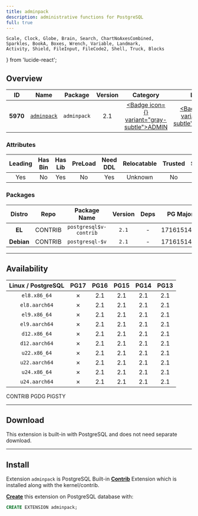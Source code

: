 ```yaml
---
title: adminpack
description: administrative functions for PostgreSQL
full: true
---
```


    Scale, Clock, Globe, Brain, Search, ChartNoAxesCombined,
    Sparkles, BookA, Boxes, Wrench, Variable, Landmark,
    Activity, Shield, FileInput, FileCode2, Shell, Truck, Blocks
} from 'lucide-react';

## Overview

| <TooltipIconButton tooltip="Extension unique identifier" side="top">ID</TooltipIconButton> | <TooltipIconButton tooltip="Extension name" side="top">Name</TooltipIconButton> | <TooltipIconButton tooltip="Package name for installation" side="top">Package</TooltipIconButton> | <TooltipIconButton tooltip="Latest available extension version" side="top">Version</TooltipIconButton> | <TooltipIconButton tooltip="Extension category" side="top">Category</TooltipIconButton> | <TooltipIconButton tooltip="Open source license" side="top">License</TooltipIconButton> | <TooltipIconButton tooltip="Programming language" side="top">Lang</TooltipIconButton> |
|:--------:|:--------:|:----------:|:--------------:|:---------------------------------------:|:------------------------------------------------------:|:----:|
| **5970** | [`adminpack`](https://www.postgresql.org/docs/current/adminpack.html) | `adminpack` | 2.1 | <a href="/ext/admin" className="no-underline"><Badge icon={<Landmark />} variant="gray-subtle">ADMIN</Badge></a> | <a href="/ext/list/license#postgresql" className="no-underline"><Badge icon={<Scale />} variant="blue-subtle">PostgreSQL</Badge></a> | <a href="/ext/list/lang#c"><Badge icon={<FileCode2 />} variant="blue-subtle">C</Badge></a> |

### Attributes

| <TooltipIconButton tooltip="The Primary Leading extension in the Package" side="top">Leading</TooltipIconButton> | <TooltipIconButton tooltip="Contains binary utils" side="top">Has Bin</TooltipIconButton> | <TooltipIconButton tooltip="Contains .so shared library files" side="top">Has Lib</TooltipIconButton> | <TooltipIconButton tooltip="Requires preloading via shared_preload_libraries" side="top">PreLoad</TooltipIconButton> | <TooltipIconButton tooltip="Requires CREATE EXTENSION DDL command" side="top">Need DDL</TooltipIconButton> | <TooltipIconButton tooltip="Can be installed in any schema" side="top">Relocatable</TooltipIconButton> | <TooltipIconButton tooltip="Can be created by non-superuser" side="top">Trusted</TooltipIconButton> | <TooltipIconButton tooltip="Schemas used by this extension" side="top">Schemas</TooltipIconButton> |
|:-------:|:-------:|:-------:|:-------:|:--------:|:-----------:|:-------:|:-------:|
| Yes | No | Yes | No | Yes | Unknown | No | - |

### Packages

| <TooltipIconButton tooltip="Linux distribution family, EL or Debian" side="top">Distro</TooltipIconButton> | <TooltipIconButton tooltip="Package repository" side="top">Repo</TooltipIconButton> | <TooltipIconButton tooltip="The RPM/DEB Package Name Pattern (replace $v with real pg major)" side="top">Package Name</TooltipIconButton> | <TooltipIconButton tooltip="Latest package version" side="top">Version</TooltipIconButton> | <TooltipIconButton tooltip="RPM/DEB Package dependencies" side="top">Deps</TooltipIconButton> | <TooltipIconButton tooltip="Available in these PostgreSQL Major Versions" side="top">PG Major</TooltipIconButton> |
|:----------:|:--------:|:------------------------:|:-----------:|:------------:|:------------------:|
|   **EL**   | <Badge variant="green-subtle"><span className="font-bold">CONTRIB</span></Badge> | `postgresql$v-contrib` | `2.1` | - | <Badge variant="red-subtle">17</Badge><Badge variant="green-subtle">16</Badge><Badge variant="green-subtle">15</Badge><Badge variant="green-subtle">14</Badge><Badge variant="green-subtle">13</Badge> |
| **Debian** | <Badge variant="green-subtle"><span className="font-bold">CONTRIB</span></Badge> | `postgresql-$v` | `2.1` | - | <Badge variant="red-subtle">17</Badge><Badge variant="green-subtle">16</Badge><Badge variant="green-subtle">15</Badge><Badge variant="green-subtle">14</Badge><Badge variant="green-subtle">13</Badge> |



------

## Availability

| <TooltipIconButton tooltip="Linux Distro Arch / PostgreSQL Major Version" side="top">Linux / PostgreSQL </TooltipIconButton> | <span className="text-red-500">**PG17**</span> | **PG16** | **PG15** | **PG14** | **PG13** |
|:-----:|:-----:|:-----:|:-----:|:-----:|:-----:|
| `el8.x86_64` | <Badge variant="red-subtle">✗</Badge> | <Badge variant="green-subtle">2.1</Badge> | <Badge variant="green-subtle">2.1</Badge> | <Badge variant="green-subtle">2.1</Badge> | <Badge variant="green-subtle">2.1</Badge> |
| `el8.aarch64` | <Badge variant="red-subtle">✗</Badge> | <Badge variant="green-subtle">2.1</Badge> | <Badge variant="green-subtle">2.1</Badge> | <Badge variant="green-subtle">2.1</Badge> | <Badge variant="green-subtle">2.1</Badge> |
| `el9.x86_64` | <Badge variant="red-subtle">✗</Badge> | <Badge variant="green-subtle">2.1</Badge> | <Badge variant="green-subtle">2.1</Badge> | <Badge variant="green-subtle">2.1</Badge> | <Badge variant="green-subtle">2.1</Badge> |
| `el9.aarch64` | <Badge variant="red-subtle">✗</Badge> | <Badge variant="green-subtle">2.1</Badge> | <Badge variant="green-subtle">2.1</Badge> | <Badge variant="green-subtle">2.1</Badge> | <Badge variant="green-subtle">2.1</Badge> |
| `d12.x86_64` | <Badge variant="red-subtle">✗</Badge> | <Badge variant="green-subtle">2.1</Badge> | <Badge variant="green-subtle">2.1</Badge> | <Badge variant="green-subtle">2.1</Badge> | <Badge variant="green-subtle">2.1</Badge> |
| `d12.aarch64` | <Badge variant="red-subtle">✗</Badge> | <Badge variant="green-subtle">2.1</Badge> | <Badge variant="green-subtle">2.1</Badge> | <Badge variant="green-subtle">2.1</Badge> | <Badge variant="green-subtle">2.1</Badge> |
| `u22.x86_64` | <Badge variant="red-subtle">✗</Badge> | <Badge variant="green-subtle">2.1</Badge> | <Badge variant="green-subtle">2.1</Badge> | <Badge variant="green-subtle">2.1</Badge> | <Badge variant="green-subtle">2.1</Badge> |
| `u22.aarch64` | <Badge variant="red-subtle">✗</Badge> | <Badge variant="green-subtle">2.1</Badge> | <Badge variant="green-subtle">2.1</Badge> | <Badge variant="green-subtle">2.1</Badge> | <Badge variant="green-subtle">2.1</Badge> |
| `u24.x86_64` | <Badge variant="red-subtle">✗</Badge> | <Badge variant="green-subtle">2.1</Badge> | <Badge variant="green-subtle">2.1</Badge> | <Badge variant="green-subtle">2.1</Badge> | <Badge variant="green-subtle">2.1</Badge> |
| `u24.aarch64` | <Badge variant="red-subtle">✗</Badge> | <Badge variant="green-subtle">2.1</Badge> | <Badge variant="green-subtle">2.1</Badge> | <Badge variant="green-subtle">2.1</Badge> | <Badge variant="green-subtle">2.1</Badge> |

<Badge variant="green-subtle"><span className="font-black">CONTRIB</span></Badge> <Badge variant="blue-subtle"><span className="font-black">PGDG</span></Badge> <Badge variant="amber-subtle"><span className="font-black">PIGSTY</span></Badge>

------

## Download

This extension is built-in with PostgreSQL and does not need separate download.

------

## Install

Extension `adminpack` is PostgreSQL Built-in [**Contrib**](/ext/list/contrib) Extension which is installed along with the kernel/contrib.

[**Create**](/docs/pgsql/extension/create) this extension on PostgreSQL database with:

```sql
CREATE EXTENSION adminpack;
```


